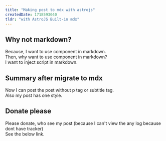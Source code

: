 ```yaml
---
title: "Making post to mdx with astrojs"
createdDate: 1718593040
tldr: "with AstroJS Built-in mdx"
---
```


## Why not markdown?

Because, I want to use component in markdown.\
Then, why want to use component in markdown?\
I want to inject script in markdown.

## Summary after migrate to mdx

Now I can post the post without p tag or subtitle tag.\
Also my post has one style.

## Donate please

Please donate, who see my post (because I can't view the any log because dont have tracker)\
See the below link.

